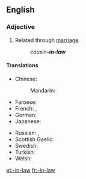 {{also|in-law}}
==English==

===Adjective===
{{en-adj|-|head=-[[in]]-[[law]]}}

# {{context|postpositive|lang=en}} Related through [[marriage]].
#: ''cousin'''-in-law'''''

====Translations====
{{trans-top|related through marriage}}
* Chinese:
*: Mandarin: {{qualifier|special words are used for commnon "-in-law" terms}}
* Faroese: {{t|fo|ver-}}
* French: {{t|fr|beau-|m}}, {{t+|fr|belle-|f}}
* German: {{t|de|Schwieger-}}
* Japanese: {{t|ja|義理|alt=義理の|tr=giri no|sc=Jpan}}
{{trans-mid}}
* Russian: {{qualifier|special words are used for commnon "-in-law" terms}} {{t|ru|[[с|со]] [[сторона|стороны́]] [[муж|му́жа]]|sc=Cyrl}} {{qualifier|on husband's side}}, {{t|ru|[[с|со]] [[сторона|стороны́]] [[жена|жены́]]|sc=Cyrl}} {{qualifier|on wife's side}}
* Scottish Gaelic: {{t|gd|-cèile}}
* Swedish: {{t+|sv|svär-}}
* Turkish: {{t|tr|kayın-}}
* Welsh: {{t|cy|-yng-nghyfraith}}
{{trans-bottom}}

[[et:-in-law]]
[[fr:-in-law]]